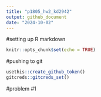 ```yaml
---
title: "p1805_hw2_kd2942"
output: github_document
date: "2024-10-02"
---
```

#setting up R markdown
```r
knitr::opts_chunk$set(echo = TRUE)
```

#pushing to git
```r
usethis::create_github_token()
gitcreds::gitcreds_set()
```

#problem #1
```r

```

